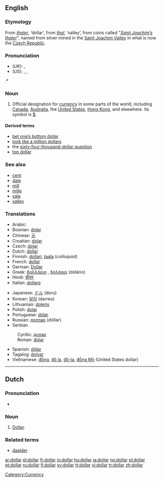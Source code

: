 ==English==

===Etymology===
From {{G.}} ''[[thaler]]'', ‘dollar’, from ''[[thal]]'', ‘valley’, from coins called "''[[Saint Joachim’s thaler]]''", named from silver mined in the [[w:Saint Joachim Valley|Saint Joachim Valley]] in what is now the [[Czech Republic]].

===Pronunciation===
* (''UK''): {{IPA|/ˈdɒlə/}}, {{SAMPA|/"dQl@/}}
* (''US''): {{AHD|dälʹər}}, {{IPA|/ˈdɑːlɚ/}}, {{SAMPA|/"dA:l@`/}}
:* {{Rhymes|ɒlə(r)}}

===Noun===
{{en-noun}}

# Official designation for [[currency]] in some parts of the world, including [[Canada]], [[Australia]], the [[United States]], [[Hong Kong]], and elsewhere.  Its symbol is [[$]].

[[Category:Currency]]

====Derived terms====
* [[bet one’s bottom dollar]]
* [[look like a million dollars]]
* the [[sixty-four-thousand-dollar question]]
* [[top dollar]]

===See also===
* [[cent]]
* [[dale]]
* [[mill]]
* [[mille]]
* [[vale]]
* [[valley]]

===Translations===
{{trans-top|designation for specific currency}}
*Arabic: {{ARchar|[[دّولار]]}}
*Bosnian: [[dolar#Bosnian|dolar]] {{m}}
*Chinese: [[元]]
*Croatian: [[dolar#Croatian|dolar]] {{m}}
*Czech: [[dolar#Czech|dolar]] {{m}}
*Dutch: [[#Dutch|dollar]] {{m}}
*Finnish: [[dollari]], [[taala]] (''colloquial'')
*French: [[#French|dollar]] {{m}}
*German: [[Dollar]] {{m}}
*Greek: [[δολλάριο]] {{n}}, [[δολάριο]] {{n}} (dolário)<!--move pronunciation to Greek pages: [ðo̞ˈlariˌo̞]-->
*Hindi: [[डौलर]]
*Italian: [[dollaro]] {{m}}
{{trans-mid}}
*Japanese: [[ドル]] (doru)
*Korean: [[달러]] (darreo)
*Lithuanian: [[doleris]] {{m}}
*Polish: [[dolar#Polish|dolar]] {{m}}
*Portuguese: [[dólar#Portuguese|dólar]] {{m}}
*Russian: [[доллар]] (dóllar) {{m}}
*Serbian
:Cyrillic: [[долар#Serbian|долар]] {{m}}
:Roman: [[dolar#Serbian|dolar]] {{m}}
*Spanish: [[dólar#Spanish|dólar]] {{m}}
*Tagalog: [[dolyar]]
*Vietnamese: [[Đồng|đồng]], [[Đô la|đô la]], [[Đô-la|đô-la]], [[Đồng Mỹ|đồng Mỹ]] (United States dollar)
{{trans-bottom}}

----

== Dutch ==

=== Pronunciation ===
* {{IPA|/dɔlɑr/}}

=== Noun ===
{{nl-noun2|m|s|tje}}

# [[#English|Dollar]].

=== Related terms ===
* [[daalder]]

[[ar:dollar]]
[[el:dollar]]
[[fr:dollar]]
[[io:dollar]]
[[hu:dollar]]
[[ja:dollar]]
[[no:dollar]]
[[pl:dollar]]
[[pt:dollar]]
[[ru:dollar]]
[[fi:dollar]]
[[sv:dollar]]
[[tt:dollar]]
[[vi:dollar]]
[[tr:dollar]]
[[zh:dollar]]
